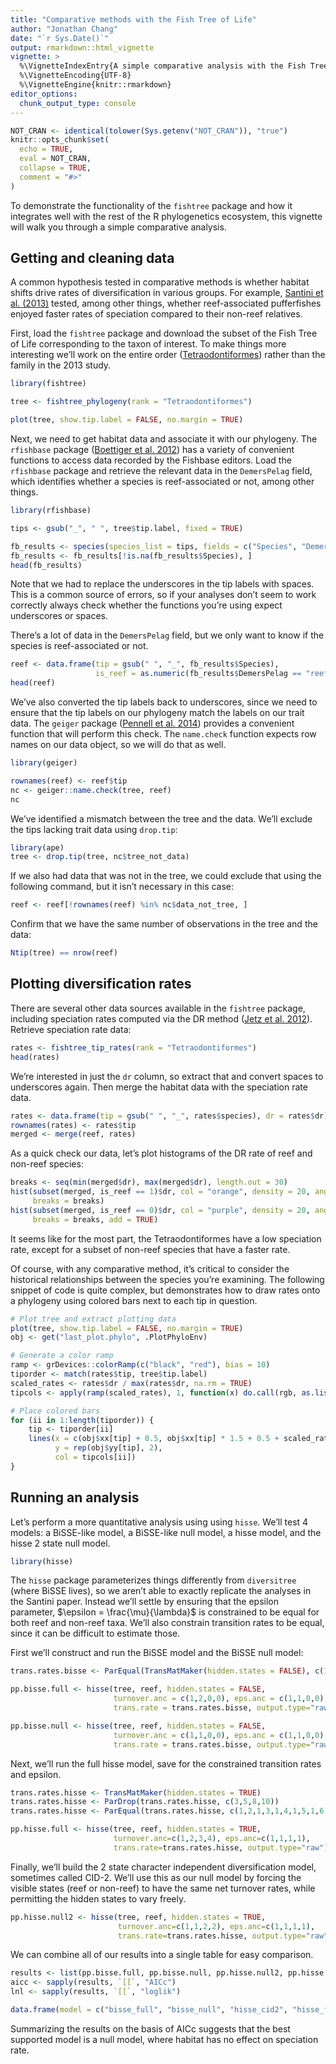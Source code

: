 ```yaml
---
title: "Comparative methods with the Fish Tree of Life"
author: "Jonathan Chang"
date: "`r Sys.Date()`"
output: rmarkdown::html_vignette
vignette: >
  %\VignetteIndexEntry{A simple comparative analysis with the Fish Tree of Life}
  %\VignetteEncoding{UTF-8}
  %\VignetteEngine{knitr::rmarkdown}
editor_options: 
  chunk_output_type: console
---
```


```r
NOT_CRAN <- identical(tolower(Sys.getenv("NOT_CRAN")), "true")
knitr::opts_chunk$set(
  echo = TRUE,
  eval = NOT_CRAN,
  collapse = TRUE,
  comment = "#>"
)
```

To demonstrate the functionality of the `fishtree` package and how it integrates well with the rest of the R phylogenetics ecosystem, this vignette will walk you through a simple comparative analysis.


## Getting and cleaning data

A common hypothesis tested in comparative methods is whether habitat shifts drive rates of diversification in various groups. For example, [Santini et al. (2013)](https://doi.org/10.1111/jeb.12112) tested, among other things, whether reef-associated pufferfishes enjoyed faster rates of speciation compared to their non-reef relatives.

First, load the `fishtree` package and download the subset of the Fish Tree of Life corresponding to the taxon of interest. To make things more interesting we'll work on the entire order ([Tetraodontiformes](https://fishtreeoflife.org/taxonomy/order/Tetraodontiformes/)) rather than the family in the 2013 study.

```r
library(fishtree)

tree <- fishtree_phylogeny(rank = "Tetraodontiformes")

plot(tree, show.tip.label = FALSE, no.margin = TRUE)
```

Next, we need to get habitat data and associate it with our phylogeny. The `rfishbase` package ([Boettiger et al. 2012](https://doi.org/10.1111/j.1095-8649.2012.03464.x)) has a variety of convenient functions to access data recorded by the Fishbase editors. Load the `rfishbase` package and retrieve the relevant data in the `DemersPelag` field, which identifies whether a species is reef-associated or not, among other things.

```r
library(rfishbase)

tips <- gsub("_", " ", tree$tip.label, fixed = TRUE)

fb_results <- species(species_list = tips, fields = c("Species", "DemersPelag"))
fb_results <- fb_results[!is.na(fb_results$Species), ]
head(fb_results)
```

Note that we had to replace the underscores in the tip labels with spaces. This is a common source of errors, so if your analyses don't seem to work correctly always check whether the functions you're using expect underscores or spaces.

There's a lot of data in the `DemersPelag` field, but we only want to know if the species is reef-associated or not.

```r
reef <- data.frame(tip = gsub(" ", "_", fb_results$Species),
                   is_reef = as.numeric(fb_results$DemersPelag == "reef-associated"))
head(reef)
```

We've also converted the tip labels back to underscores, since we need to ensure that the tip labels on our phylogeny match the labels on our trait data. The `geiger` package ([Pennell et al. 2014](https://doi.org/10.1093/bioinformatics/btu181)) provides a convenient function that will perform this check. The `name.check` function expects row names on our data object, so we will do that as well.

```r
library(geiger)

rownames(reef) <- reef$tip
nc <- geiger::name.check(tree, reef)
nc
```

We've identified a mismatch between the tree and the data. We'll exclude the tips lacking trait data using `drop.tip`:

```r
library(ape)
tree <- drop.tip(tree, nc$tree_not_data)
```

If we also had data that was not in the tree, we could exclude that using the following command, but it isn't necessary in this case:

```r
reef <- reef[!rownames(reef) %in% nc$data_not_tree, ]
```

Confirm that we have the same number of observations in the tree and the data:

```r
Ntip(tree) == nrow(reef)
```

## Plotting diversification rates

There are several other data sources available in the `fishtree` package, including speciation rates computed via the DR method ([Jetz et al. 2012](https://doi.org/10.1038/nature11631)). Retrieve speciation rate data:

```r
rates <- fishtree_tip_rates(rank = "Tetraodontiformes")
head(rates)
```

We're interested in just the `dr` column, so extract that and convert spaces to underscores again. Then merge the habitat data with the speciation rate data.

```r
rates <- data.frame(tip = gsub(" ", "_", rates$species), dr = rates$dr)
rownames(rates) <- rates$tip
merged <- merge(reef, rates)
```

As a quick check our data, let's plot histograms of the DR rate of reef and non-reef species:

```r
breaks <- seq(min(merged$dr), max(merged$dr), length.out = 30)
hist(subset(merged, is_reef == 1)$dr, col = "orange", density = 20, angle = 135,
     breaks = breaks)
hist(subset(merged, is_reef == 0)$dr, col = "purple", density = 20, angle = 45,
     breaks = breaks, add = TRUE)
```

It seems like for the most part, the Tetraodontiformes have a low speciation rate, except for a subset of non-reef species that have a faster rate.

Of course, with any comparative method, it's critical to consider the historical relationships between the species you're examining. The following snippet of code is quite complex, but demonstrates how to draw rates onto a phylogeny using colored bars next to each tip in question.

```r
# Plot tree and extract plotting data
plot(tree, show.tip.label = FALSE, no.margin = TRUE)
obj <- get("last_plot.phylo", .PlotPhyloEnv)

# Generate a color ramp
ramp <- grDevices::colorRamp(c("black", "red"), bias = 10)
tiporder <- match(rates$tip, tree$tip.label)
scaled_rates <- rates$dr / max(rates$dr, na.rm = TRUE)
tipcols <- apply(ramp(scaled_rates), 1, function(x) do.call(rgb, as.list(x / 255)))

# Place colored bars
for (ii in 1:length(tiporder)) {
    tip <- tiporder[ii]
    lines(x = c(obj$xx[tip] + 0.5, obj$xx[tip] * 1.5 + 0.5 + scaled_rates[ii]),
          y = rep(obj$yy[tip], 2),
          col = tipcols[ii])
}
```


## Running an analysis

Let's perform a more quantitative analysis using using `hisse`. We'll test 4 models: a BiSSE-like model, a BiSSE-like null model, a hisse model, and the hisse 2 state null model.

```r
library(hisse)
```

The `hisse` package parameterizes things differently from `diversitree` (where BiSSE lives), so we aren't able to exactly replicate the analyses in the Santini paper. Instead we'll settle by ensuring that the epsilon parameter, $\epsilon = \frac{\mu}{\lambda}$ is constrained to be equal for both reef and non-reef taxa. We'll also constrain transition rates to be equal, since it can be difficult to estimate those.

First we'll construct and run the BiSSE model and the BiSSE null model:

```r
trans.rates.bisse <- ParEqual(TransMatMaker(hidden.states = FALSE), c(1, 2))

pp.bisse.full <- hisse(tree, reef, hidden.states = FALSE,
                       turnover.anc = c(1,2,0,0), eps.anc = c(1,1,0,0),
                       trans.rate = trans.rates.bisse, output.type="raw")

pp.bisse.null <- hisse(tree, reef, hidden.states = FALSE,
                       turnover.anc = c(1,1,0,0), eps.anc = c(1,1,0,0),
                       trans.rate = trans.rates.bisse, output.type="raw")
```

Next, we'll run the full hisse model, save for the constrained transition rates and epsilon.

```r
trans.rates.hisse <- TransMatMaker(hidden.states = TRUE)
trans.rates.hisse <- ParDrop(trans.rates.hisse, c(3,5,8,10))
trans.rates.hisse <- ParEqual(trans.rates.hisse, c(1,2,1,3,1,4,1,5,1,6,1,7,1,8))

pp.hisse.full <- hisse(tree, reef, hidden.states = TRUE,
                       turnover.anc=c(1,2,3,4), eps.anc=c(1,1,1,1),
                       trans.rate=trans.rates.hisse, output.type="raw")
```

Finally, we'll build the 2 state character independent diversification model, sometimes called CID-2. We'll use this as our null model by forcing the visible states (reef or non-reef) to have the same net turnover rates, while permitting the hidden states to vary freely.

```r
pp.hisse.null2 <- hisse(tree, reef, hidden.states = TRUE,
                        turnover.anc=c(1,1,2,2), eps.anc=c(1,1,1,1),
                        trans.rate=trans.rates.hisse, output.type="raw")
```

We can combine all of our results into a single table for easy comparison.

```r
results <- list(pp.bisse.full, pp.bisse.null, pp.hisse.null2, pp.hisse.full)
aicc <- sapply(results, `[[`, "AICc")
lnl <- sapply(results, `[[`, "loglik")

data.frame(model = c("bisse_full", "bisse_null", "hisse_cid2", "hisse_full"), aicc, lnl)
```

Summarizing the results on the basis of AICc suggests that the best supported model is a null model, where habitat has no effect on speciation rate.

